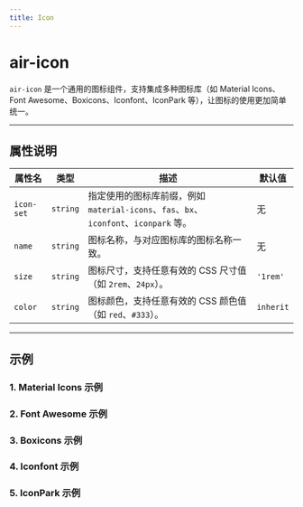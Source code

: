```yaml
---
title: Icon
---
```


# air-icon

`air-icon` 是一个通用的图标组件，支持集成多种图标库（如 Material Icons、Font Awesome、Boxicons、Iconfont、IconPark 等），让图标的使用更加简单统一。

---

## 属性说明

| 属性名     | 类型     | 描述                                                                                           | 默认值    |
| ---------- | -------- | ---------------------------------------------------------------------------------------------- | --------- |
| `icon-set` | `string` | 指定使用的图标库前缀，例如 `material-icons`、`fas`、`bx`、`iconfont`、`iconpark` 等。 | 无         |
| `name`     | `string` | 图标名称，与对应图标库的图标名称一致。                                                           | 无         |
| `size`     | `string` | 图标尺寸，支持任意有效的 CSS 尺寸值（如 `2rem`、`24px`）。                                       | `'1rem'`  |
| `color`    | `string` | 图标颜色，支持任意有效的 CSS 颜色值（如 `red`、`#333`）。                                        | `inherit` |

---

## 示例

### 1. Material Icons 示例
<air-previewer size="auto">
<div style={{ display: 'flex', gap: '1rem', justifyContent: 'center' }}>
  <air-icon icon-set='material-icons' name='favorite' size='3rem' color='red'></air-icon>
<air-icon icon-set='material-icons' name='home' size='3rem' color='blue'></air-icon>
</div>
</air-previewer>

### 2. Font Awesome 示例
<air-previewer size="auto">
<div style={{ display: 'flex', gap: '1rem', justifyContent: 'center' }}>
<air-icon icon-set='fas' name='heart' size='3rem' color='green'></air-icon>
<air-icon icon-set='fas' name='home' size='3rem' color='purple'></air-icon>
</div>
</air-previewer>

### 3. Boxicons 示例
<air-previewer size="auto">
<div style={{ display: 'flex', gap: '1rem', justifyContent: 'center' }}>
  <air-icon icon-set="bx" name="bell" size="3rem" color="orange"></air-icon>
  <air-icon icon-set="bxs" name="star" size="3rem" color="purple"></air-icon>
</div>
</air-previewer>

### 4. Iconfont 示例
<air-previewer size="auto">
<div style={{ display: 'flex', gap: '1rem', justifyContent: 'center' }}>
<air-icon icon-set='iconfont' name='home' size='3rem' color='pink'></air-icon>
<air-icon icon-set='iconfont' name='bell' size='3rem' color='brown'></air-icon>
</div>
</air-previewer>

### 5. IconPark 示例
<air-previewer size="auto">
<div style={{ display: 'flex', gap: '1rem', justifyContent: 'center' }}>
<air-icon icon-set='iconpark' name='home' size='3rem' color='blue'></air-icon>
<air-icon icon-set='iconpark' name='heart' size='3rem' color='orange'></air-icon>
</div>
</air-previewer>